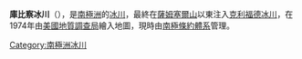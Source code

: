 {{coord|70|24|S|63|11|W|source:GNIS|display=title}}

'''庫比察冰川'''（{{lang-en|Kubitza Glacier}}），是[[南極洲|南極洲]]的[[冰川|冰川]]，最終在[[薩姆塞爾山|薩姆塞爾山]]以東注入[[克利福德冰川|克利福德冰川]]，在1974年由[[美國地質調查局|美國地質調查局]]繪入地圖，現時由[[南極條約體系|南極條約體系]]管理。

{{Antarctica-geo-stub}}
[[Category:南極洲冰川|Category:南極洲冰川]]